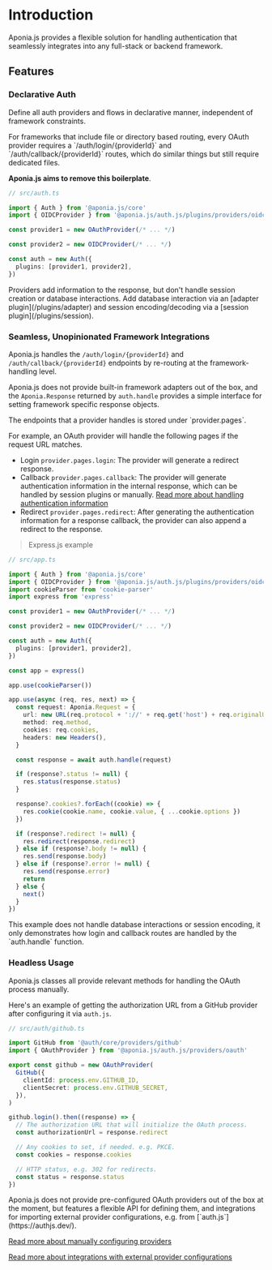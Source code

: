 
# Introduction

Aponia.js provides a flexible solution for handling authentication that
seamlessly integrates into any full-stack or backend framework.


## Features

### Declarative Auth

Define all auth providers and flows in declarative manner,
independent of framework constraints.

<Callout type="info">
  For frameworks that include file or directory based routing,
  every OAuth provider requires a `/auth/login/{providerId}` and `/auth/callback/{providerId}` routes,
  which do similar things but still require dedicated files.

  **Aponia.js aims to remove this boilerplate**.
</Callout>

```ts copy
// src/auth.ts

import { Auth } from '@aponia.js/core'
import { OIDCProvider } from '@aponia.js/auth.js/plugins/providers/oidc'

const provider1 = new OAuthProvider(/* ... */)

const provider2 = new OIDCProvider(/* ... */)

const auth = new Auth({
  plugins: [provider1, provider2],
})
```

<Callout type="info">
  Providers add information to the response, but don't handle session creation or database interactions.
  Add database interaction via an [adapter plugin](/plugins/adapter) and
  session encoding/decoding via a [session plugin](/plugins/session).
</Callout>

### Seamless, Unopinionated Framework Integrations

Aponia.js handles the `/auth/login/{providerId}` and `/auth/callback/{providerId}` endpoints
by re-routing at the framework-handling level.

Aponia.js does not provide built-in framework adapters out of the box,
and the `Aponia.Response` returned by `auth.handle` provides a simple interface
for setting framework specific response objects.

<Callout type="info">
  The endpoints that a provider handles is stored under `provider.pages`.

  For example, an OAuth provider will handle the following pages if the request URL matches.

  - Login `provider.pages.login`: The provider will generate a redirect response.
  - Callback `provider.pages.callback`: The provider will generate authentication information in the internal response,
    which can be handled by session plugins or manually.
    [Read more about handling authentication information](/reference/authenticated-response)
  - Redirect `provider.pages.redirect`: After generating the authentication information for a response callback,
    the provider can also append a redirect to the response.
</Callout>

> Express.js example

```ts copy
// src/app.ts

import { Auth } from '@aponia.js/core'
import { OIDCProvider } from '@aponia.js/auth.js/plugins/providers/oidc'
import cookieParser from 'cookie-parser'
import express from 'express'

const provider1 = new OAuthProvider(/* ... */)

const provider2 = new OIDCProvider(/* ... */)

const auth = new Auth({
  plugins: [provider1, provider2],
})

const app = express()

app.use(cookieParser())

app.use(async (req, res, next) => {
  const request: Aponia.Request = {
    url: new URL(req.protocol + '://' + req.get('host') + req.originalUrl),
    method: req.method,
    cookies: req.cookies,
    headers: new Headers(),
  }

  const response = await auth.handle(request)

  if (response?.status != null) {
    res.status(response.status)
  }

  response?.cookies?.forEach((cookie) => {
    res.cookie(cookie.name, cookie.value, { ...cookie.options })
  })

  if (response?.redirect != null) {
    res.redirect(response.redirect)
  } else if (response?.body != null) {
    res.send(response.body)
  } else if (response?.error != null) {
    res.send(response.error)
    return
  } else {
    next()
  }
})
```

<Callout>
  This example does not handle database interactions or session encoding,
  it only demonstrates how login and callback routes are handled by the `auth.handle`
  function.
</Callout>

### Headless Usage

Aponia.js classes all provide relevant methods for handling the OAuth process manually.

Here's an example of getting the authorization URL from a GitHub provider
after configuring it via `auth.js`.

```ts copy
// src/auth/github.ts

import GitHub from '@auth/core/providers/github'
import { OAuthProvider } from '@aponia.js/auth.js/providers/oauth'

export const github = new OAuthProvider(
  GitHub({
    clientId: process.env.GITHUB_ID,
    clientSecret: process.env.GITHUB_SECRET,
  }),
)

github.login().then((response) => {
  // The authorization URL that will initialize the OAuth process.
  const authorizationUrl = response.redirect

  // Any cookies to set, if needed. e.g. PKCE.
  const cookies = response.cookies

  // HTTP status, e.g. 302 for redirects.
  const status = response.status
})
```

<Callout type="info">
  Aponia.js does not provide pre-configured OAuth providers out of the box at the moment,
  but features a flexible API for defining them,
  and integrations for importing external provider configurations, e.g. from [`auth.js`](https://authjs.dev/).

  [Read more about manually configuring providers](/providers/manual)

  [Read more about integrations with external provider configurations](/providers/integrations)
</Callout>

